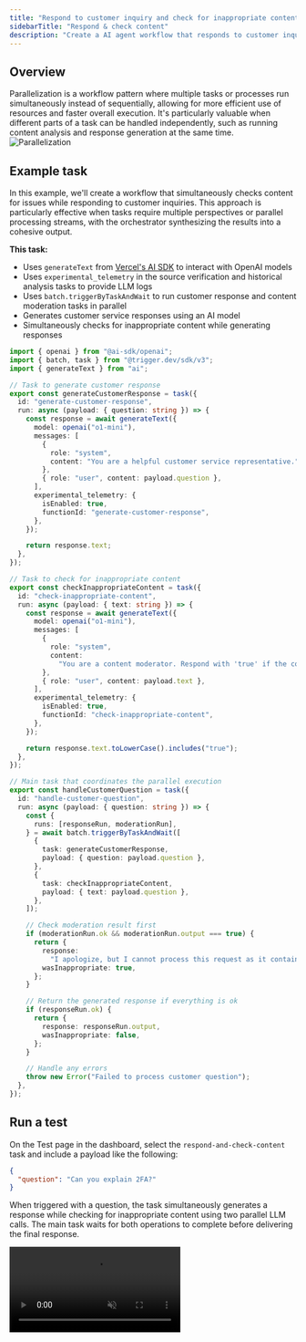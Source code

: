 ```yaml
---
title: "Respond to customer inquiry and check for inappropriate content"
sidebarTitle: "Respond & check content"
description: "Create a AI agent workflow that responds to customer inquiries while checking if their text is inappropriate"
---
```


## Overview

Parallelization is a workflow pattern where multiple tasks or processes run simultaneously instead of sequentially, allowing for more efficient use of resources and faster overall execution. It's particularly valuable when different parts of a task can be handled independently, such as running content analysis and response generation at the same time.
![Parallelization](/guides/ai-agents/parallelization.png)

## Example task

In this example, we'll create a workflow that simultaneously checks content for issues while responding to customer inquiries. This approach is particularly effective when tasks require multiple perspectives or parallel processing streams, with the orchestrator synthesizing the results into a cohesive output.

**This task:**

- Uses `generateText` from [Vercel's AI SDK](https://sdk.vercel.ai/docs/introduction) to interact with OpenAI models
- Uses `experimental_telemetry` in the source verification and historical analysis tasks to provide LLM logs
- Uses `batch.triggerByTaskAndWait` to run customer response and content moderation tasks in parallel
- Generates customer service responses using an AI model
- Simultaneously checks for inappropriate content while generating responses

```typescript
import { openai } from "@ai-sdk/openai";
import { batch, task } from "@trigger.dev/sdk/v3";
import { generateText } from "ai";

// Task to generate customer response
export const generateCustomerResponse = task({
  id: "generate-customer-response",
  run: async (payload: { question: string }) => {
    const response = await generateText({
      model: openai("o1-mini"),
      messages: [
        {
          role: "system",
          content: "You are a helpful customer service representative.",
        },
        { role: "user", content: payload.question },
      ],
      experimental_telemetry: {
        isEnabled: true,
        functionId: "generate-customer-response",
      },
    });

    return response.text;
  },
});

// Task to check for inappropriate content
export const checkInappropriateContent = task({
  id: "check-inappropriate-content",
  run: async (payload: { text: string }) => {
    const response = await generateText({
      model: openai("o1-mini"),
      messages: [
        {
          role: "system",
          content:
            "You are a content moderator. Respond with 'true' if the content is inappropriate or contains harmful, threatening, offensive, or explicit content, 'false' otherwise.",
        },
        { role: "user", content: payload.text },
      ],
      experimental_telemetry: {
        isEnabled: true,
        functionId: "check-inappropriate-content",
      },
    });

    return response.text.toLowerCase().includes("true");
  },
});

// Main task that coordinates the parallel execution
export const handleCustomerQuestion = task({
  id: "handle-customer-question",
  run: async (payload: { question: string }) => {
    const {
      runs: [responseRun, moderationRun],
    } = await batch.triggerByTaskAndWait([
      {
        task: generateCustomerResponse,
        payload: { question: payload.question },
      },
      {
        task: checkInappropriateContent,
        payload: { text: payload.question },
      },
    ]);

    // Check moderation result first
    if (moderationRun.ok && moderationRun.output === true) {
      return {
        response:
          "I apologize, but I cannot process this request as it contains inappropriate content.",
        wasInappropriate: true,
      };
    }

    // Return the generated response if everything is ok
    if (responseRun.ok) {
      return {
        response: responseRun.output,
        wasInappropriate: false,
      };
    }

    // Handle any errors
    throw new Error("Failed to process customer question");
  },
});
```

## Run a test

On the Test page in the dashboard, select the `respond-and-check-content` task and include a payload like the following:

``` json
{
  "question": "Can you explain 2FA?"
}
```

When triggered with a question, the task simultaneously generates a response while checking for inappropriate content using two parallel LLM calls. The main task waits for both operations to complete before delivering the final response.

<video 
  src="https://content.trigger.dev/agent-parallelization.mp4"
  controls
  muted
  autoPlay
  loop
/>
